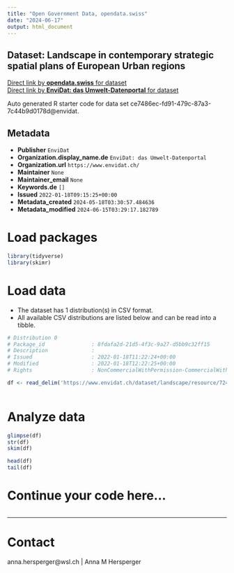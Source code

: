 ```yaml
---
title: "Open Government Data, opendata.swiss"
date: "2024-06-17"
output: html_document
---
```


## Dataset: Landscape in contemporary strategic spatial plans of European Urban regions



[Direct link by **opendata.swiss** for dataset](https://opendata.swiss/de/dataset/landscape-in-contemporary-strategic-spatial-plans-of-european-urban-regions)<br>
[Direct link by **EnviDat: das Umwelt-Datenportal** for dataset](https://www.envidat.ch/#/metadata/landscape)

Auto generated R starter code for data set ce7486ec-fd91-479c-87a3-7c44b9d0178d@envidat.

## Metadata

- **Publisher** `EnviDat`
- **Organization.display_name.de** `EnviDat: das Umwelt-Datenportal`
- **Organization.url** `https://www.envidat.ch/`
- **Maintainer** `None`
- **Maintainer_email** `None`
- **Keywords.de** `[]`
- **Issued** `2022-01-18T09:15:25+00:00`
- **Metadata_created** `2024-05-18T03:30:57.484636`
- **Metadata_modified** `2024-06-15T03:29:17.182789`


# Load packages

```r

library(tidyverse)
library(skimr)

```

# Load data

-   The dataset has 1 distribution(s) in CSV format.
-   All available CSV distributions are listed below and can be read into a tibble.

```r

# Distribution 0
# Package_id               : 8fdafa2d-21d5-4f3c-9a27-d5bb9c32ff15
# Description              : 
# Issued                   : 2022-01-18T11:22:24+00:00
# Modified                 : 2022-01-18T12:22:25+00:00
# Rights                   : NonCommercialWithPermission-CommercialWithPermission-ReferenceRequired

df <- read_delim('https://www.envidat.ch/dataset/landscape/resource/724ff9bb-68ef-4a5b-bcae-2278b1347261')



```

# Analyze data

```r

glimpse(df)
str(df)
skim(df)

head(df)
tail(df)

```

# Continue your code here...

```r

```

------------------------------------------------------------------------

# Contact

anna.hersperger@wsl.ch | Anna M Hersperger
